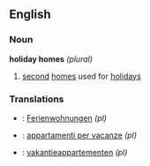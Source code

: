 ==English==
===Noun===
'''holiday homes''' ''(plural)''
# [[second]] [[home]]s used for [[holiday]]s
===Translations===
*{{de}}: [[Ferienwohnungen]] {{f}} ''(pl)''
*{{it}}: [[appartamenti per vacanze]] {{m}} ''(pl)''
*{{nl}}: [[vakantieappartementen]] ''(pl)''